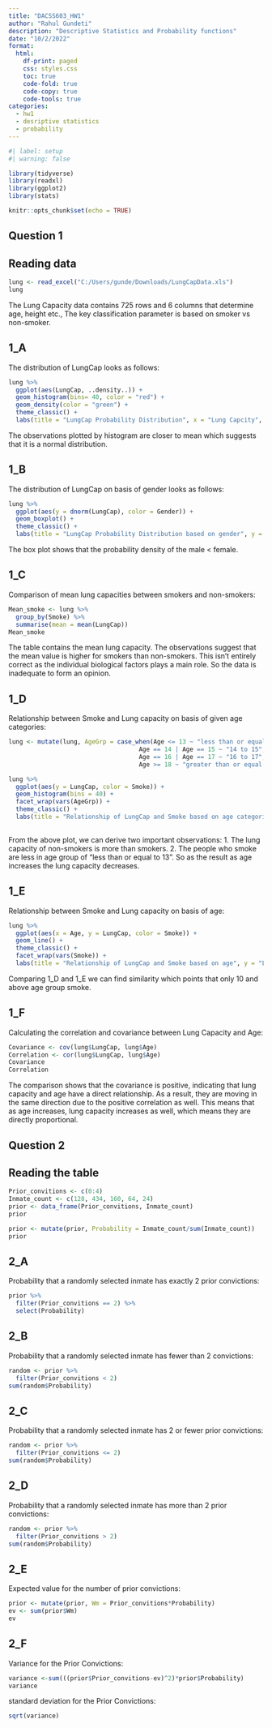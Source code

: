 ```yaml
---
title: "DACSS603_HW1"
author: "Rahul Gundeti"
description: "Descriptive Statistics and Probability functions"
date: "10/2/2022"
format:
  html:
    df-print: paged
    css: styles.css
    toc: true
    code-fold: true
    code-copy: true
    code-tools: true
categories:
  - hw1
  - desriptive statistics 
  - probability
---
```


```r
#| label: setup
#| warning: false

library(tidyverse)
library(readxl)
library(ggplot2)
library(stats)

knitr::opts_chunk$set(echo = TRUE)
```

## Question 1

## Reading data

```r
lung <- read_excel("C:/Users/gunde/Downloads/LungCapData.xls")
lung
```

The Lung Capacity data contains 725 rows and 6 columns that determine age, height etc., The key classification parameter is based on smoker vs non-smoker.



## 1_A

The distribution of LungCap looks as follows:

```r
lung %>%
  ggplot(aes(LungCap, ..density..)) +
  geom_histogram(bins= 40, color = "red") +
  geom_density(color = "green") +
  theme_classic() + 
  labs(title = "LungCap Probability Distribution", x = "Lung Capcity", y = "Probability Density")
```

The observations plotted by histogram are closer to mean which suggests that it is a normal distribution.



## 1_B

The distribution of LungCap on basis of gender looks as follows:

```r
lung %>%
  ggplot(aes(y = dnorm(LungCap), color = Gender)) +
  geom_boxplot() +
  theme_classic() + 
  labs(title = "LungCap Probability Distribution based on gender", y = "Probability Density")
```

The box plot shows that the probability density of the male < female.

## 1_C

Comparison of mean lung capacities between smokers and non-smokers:

```r
Mean_smoke <- lung %>%
  group_by(Smoke) %>%
  summarise(mean = mean(LungCap))
Mean_smoke
```

The table contains the mean lung capacity. The observations suggest that the mean value is higher for smokers than non-smokers. This isn't entirely correct as the individual biological factors plays a main role. So the data is inadequate to form an opinion.


## 1_D

Relationship between Smoke and Lung capacity on basis of  given age categories:

```r
lung <- mutate(lung, AgeGrp = case_when(Age <= 13 ~ "less than or equal to 13",
                                    Age == 14 | Age == 15 ~ "14 to 15",
                                    Age == 16 | Age == 17 ~ "16 to 17",
                                    Age >= 18 ~ "greater than or equal to 18"))

lung %>%
  ggplot(aes(y = LungCap, color = Smoke)) +
  geom_histogram(bins = 40) +
  facet_wrap(vars(AgeGrp)) +
  theme_classic() + 
  labs(title = "Relationship of LungCap and Smoke based on age categories", y = "Lung Capacity", x = "Frequency")
  
```
                                    
From the above plot, we can derive two important observations:
1. The lung capacity of non-smokers is more than smokers.
2. The people who smoke are less in age group of "less than or equal to 13".
So as the result as age increases the lung capacity decreases.

## 1_E

Relationship between Smoke and Lung capacity on basis of age:

```r
lung %>%
  ggplot(aes(x = Age, y = LungCap, color = Smoke)) +
  geom_line() +
  theme_classic() + 
  facet_wrap(vars(Smoke)) +
  labs(title = "Relationship of LungCap and Smoke based on age", y = "Lung Capacity", x = "Age")
```

Comparing 1_D and 1_E we can find similarity which points that only 10 and above age group smoke.


## 1_F

Calculating the correlation and covariance between Lung Capacity and Age:

```r
Covariance <- cov(lung$LungCap, lung$Age)
Correlation <- cor(lung$LungCap, lung$Age)
Covariance
Correlation
```



The comparison shows that the covariance is positive, indicating that lung capacity and age have a direct relationship. As a result, they are moving in the same direction due to the positive correlation as well. This means that as age increases, lung capacity increases as well, which means they are directly proportional.


## Question 2

## Reading the table

```r
Prior_convitions <- c(0:4)
Inmate_count <- c(128, 434, 160, 64, 24)
prior <- data_frame(Prior_convitions, Inmate_count)
prior
```

```r
prior <- mutate(prior, Probability = Inmate_count/sum(Inmate_count))
prior
```


## 2_A

Probability that a randomly selected inmate has exactly 2 prior convictions:

```r
prior %>%
  filter(Prior_convitions == 2) %>%
  select(Probability)
```

## 2_B

Probability that a randomly selected inmate has fewer than 2 convictions:

```r
random <- prior %>%
  filter(Prior_convitions < 2)
sum(random$Probability)
```

## 2_C

Probability that a randomly selected inmate has 2 or fewer prior convictions:

```r
random <- prior %>%
  filter(Prior_convitions <= 2)
sum(random$Probability)
```

## 2_D

Probability that a randomly selected inmate has more than 2 prior convictions:

```r
random <- prior %>%
  filter(Prior_convitions > 2)
sum(random$Probability)
```

## 2_E

Expected value for the number of prior convictions:

```r
prior <- mutate(prior, Wm = Prior_convitions*Probability)
ev <- sum(prior$Wm)
ev
```

## 2_F

Variance for the Prior Convictions:

```r
variance <-sum(((prior$Prior_convitions-ev)^2)*prior$Probability)
variance
```

standard deviation for the Prior Convictions:

```r
sqrt(variance)
```
